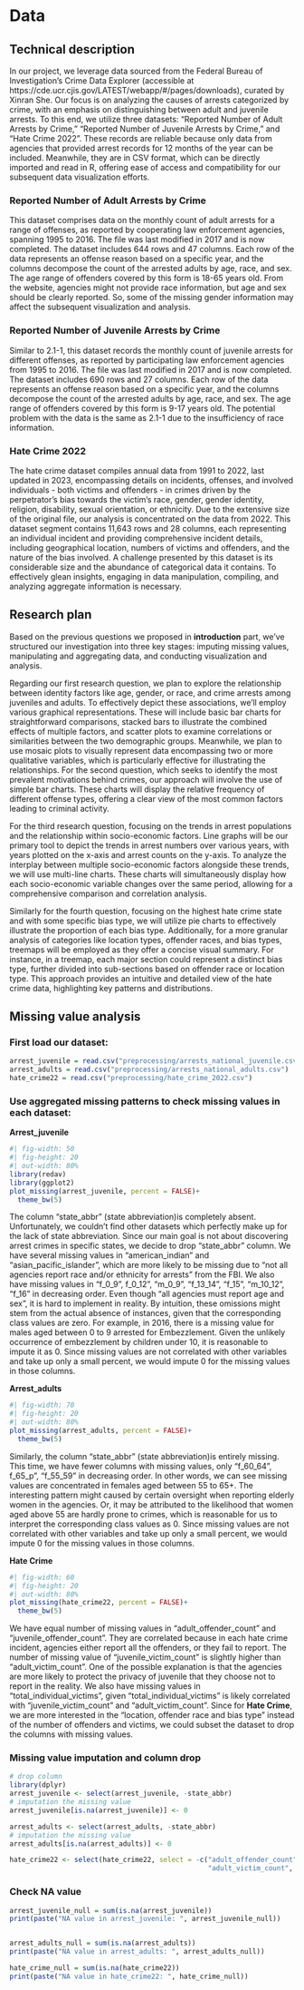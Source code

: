 # Data

## Technical description
In our project, we leverage data sourced from the Federal Bureau of Investigation's Crime Data Explorer (accessible at https://cde.ucr.cjis.gov/LATEST/webapp/#/pages/downloads), curated by Xinran She. Our focus is on analyzing the causes of arrests categorized by crime, with an emphasis on distinguishing between adult and juvenile arrests. To this end, we utilize three datasets: "Reported Number of Adult Arrests by Crime," "Reported Number of Juvenile Arrests by Crime," and "Hate Crime 2022". These records are reliable because only data from agencies that provided arrest records for 12 months of the year can be included. Meanwhile, they are in CSV format, which can be directly imported and read in R, offering ease of access and compatibility for our subsequent data visualization efforts.

### Reported Number of Adult Arrests by Crime
This dataset comprises data on the monthly count of adult arrests for a range of offenses, as reported by cooperating law enforcement agencies, spanning 1995 to 2016. The file was last modified in 2017 and is now completed. The dataset includes 644 rows and 47 columns. Each row of the data represents an offense reason based on a specific year, and the columns decompose the count of the arrested adults by age, race, and sex. The age range of offenders covered by this form is 18-65 years old. From the website, agencies might not provide race information, but age and sex should be clearly reported. So, some of the missing gender information may affect the subsequent visualization and analysis.

### Reported Number of Juvenile Arrests by Crime
Similar to 2.1-1, this dataset records the monthly count of juvenile arrests for different offenses, as reported by participating law enforcement agencies from 1995 to 2016. The file was last modified in 2017 and is now completed. The dataset includes 690 rows and 27 columns. Each row of the data represents an offense reason based on a specific year, and the columns decompose the count of the arrested adults by age, race, and sex. The age range of offenders covered by this form is 9-17 years old. The potential problem with the data is the same as 2.1-1 due to the insufficiency of race information.

### Hate Crime 2022
The hate crime dataset compiles annual data from 1991 to 2022, last updated in 2023, encompassing details on incidents, offenses, and involved individuals - both victims and offenders - in crimes driven by the perpetrator's bias towards the victim's race, gender, gender identity, religion, disability, sexual orientation, or ethnicity. Due to the extensive size of the original file, our analysis is concentrated on the data from 2022. This dataset segment contains 11,643 rows and 28 columns, each representing an individual incident and providing comprehensive incident details, including geographical location, numbers of victims and offenders, and the nature of the bias involved. A challenge presented by this dataset is its considerable size and the abundance of categorical data it contains. To effectively glean insights, engaging in data manipulation, compiling, and analyzing aggregate information is necessary.

## Research plan
Based on the previous questions we proposed in **introduction** part, we've structured our investigation into three key stages: imputing missing values, manipulating and aggregating data, and conducting visualization and analysis.

Regarding our first research question, we plan to explore the relationship between identity factors like age, gender, or race, and crime arrests among juveniles and adults. To effectively depict these associations, we'll employ various graphical representations. These will include basic bar charts for straightforward comparisons, stacked bars to illustrate the combined effects of multiple factors, and scatter plots to examine correlations or similarities between the two demographic groups. Meanwhile, we plan to use mosaic plots to visually represent data encompassing two or more qualitative variables, which is particularly effective for illustrating the relationships.
For the second question, which seeks to identify the most prevalent motivations behind crimes, our approach will involve the use of simple bar charts. These charts will display the relative frequency of different offense types, offering a clear view of the most common factors leading to criminal activity.

For the third research question, focusing on the trends in arrest populations and the relationship within socio-economic factors. Line graphs will be our primary tool to depict the trends in arrest numbers over various years, with years plotted on the x-axis and arrest counts on the y-axis. To analyze the interplay between multiple socio-economic factors alongside these trends, we will use multi-line charts. These charts will simultaneously display how each socio-economic variable changes over the same period, allowing for a comprehensive comparison and correlation analysis.

Similarly for the fourth question, focusing on the highest hate crime state and with some specific bias type, we will utilize pie charts to effectively illustrate the proportion of each bias type. Additionally, for a more granular analysis of categories like location types, offender races, and bias types, treemaps will be employed as they offer a concise visual summary. For instance, in a treemap, each major section could represent a distinct bias type, further divided into sub-sections based on offender race or location type. This approach provides an intuitive and detailed view of the hate crime data, highlighting key patterns and distributions.

## Missing value analysis

### First load our dataset:
```r
arrest_juvenile = read.csv("preprocessing/arrests_national_juvenile.csv")
arrest_adults = read.csv("preprocessing/arrests_national_adults.csv")
hate_crime22 = read.csv("preprocessing/hate_crime_2022.csv")
```
### Use aggregated missing patterns to check missing values in each dataset:
**Arrest_juvenile**
```r
#| fig-width: 50
#| fig-height: 20
#| out-width: 80%
library(redav)
library(ggplot2)
plot_missing(arrest_juvenile, percent = FALSE)+
  theme_bw(5)
```

The column "state_abbr" (state abbreviation)is completely absent. Unfortunately, we couldn't find other datasets which perfectly make up for the lack of state abbreviation. Since our main goal is not about discovering arrest crimes in specific states, we decide to drop "state_abbr" column. We have several missing values in "american_indian" and "asian_pacific_islander", which are more likely to be missing due to "not all agencies report race and/or ethnicity for arrests" from the FBI. We also have missing values in "f_0_9", f_0_12", "m_0_9", "f_13_14", "f_15", "m_10_12", "f_16" in decreasing order. Even though "all agencies must report age and sex", it is hard to implement in reality. By intuition, these omissions might stem from the actual absence of instances, given that the corresponding class values are zero. For example, in 2016, there is a missing value for males aged between 0 to 9 arrested for Embezzlement. Given the unlikely occurrence of embezzlement by children under 10, it is reasonable to impute it as 0. Since missing values are not correlated with other variables and take up only a small percent, we would impute 0 for the missing values in those columns.

**Arrest_adults**
```r
#| fig-width: 70
#| fig-height: 20
#| out-width: 80%
plot_missing(arrest_adults, percent = FALSE)+
  theme_bw(5)
```

Similarly, the column "state_abbr" (state abbreviation)is entirely missing. This time, we have fewer columns with missing values, only "f_60_64", f_65_p", "f_55_59" in decreasing order. In other words, we can see missing values are concentrated in females aged between 55 to 65+. The interesting pattern might caused by certain oversight when reporting elderly women in the agencies. Or, it may be attributed to the likelihood that women aged above 55 are hardly prone to crimes, which is reasonable for us to interpret the corresponding class values as 0. Since missing values are not correlated with other variables and take up only a small percent, we would impute 0 for the missing values in those columns.

**Hate Crime**
```r
#| fig-width: 60
#| fig-height: 20
#| out-width: 80%
plot_missing(hate_crime22, percent = FALSE)+
  theme_bw(5)
```

We have equal number of missing values in "adult_offender_count" and "juvenile_offender_count". They are correlated because in each hate crime incident, agencies either report all the offenders, or they fail to report. The number of missing value of "juvenile_victim_count" is slightly higher than "adult_victim_count". One of the possible explanation is that the agencies are more likely to protect the privacy of juvenile that they choose not to report in the reality. We also have missing values in "total_individual_victims", given "total_individual_victims" is likely correlated with "juvenile_victim_count" and  "adult_victim_count". Since for **Hate Crime**, we are more interested in the "location, offender race and bias type" instead of the number of offenders and victims, we could subset the dataset to drop the columns with missing values.

### Missing value imputation and column drop
```r
# drop column
library(dplyr)
arrest_juvenile <- select(arrest_juvenile, -state_abbr)
# imputation the missing value
arrest_juvenile[is.na(arrest_juvenile)] <- 0
```

```r
arrest_adults <- select(arrest_adults, -state_abbr)
# imputation the missing value
arrest_adults[is.na(arrest_adults)] <- 0
```


```r
hate_crime22 <- select(hate_crime22, select = -c("adult_offender_count", "juvenile_offender_count", "juvenile_victim_count",
                                                 "adult_victim_count", "total_individual_victims"))
```

### Check NA value
```r
arrest_juvenile_null = sum(is.na(arrest_juvenile))
print(paste("NA value in arrest_juvenile: ", arrest_juvenile_null))


arrest_adults_null = sum(is.na(arrest_adults))
print(paste("NA value in arrest_adults: ", arrest_adults_null))

hate_crime_null = sum(is.na(hate_crime22))
print(paste("NA value in hate_crime22: ", hate_crime_null))

```

